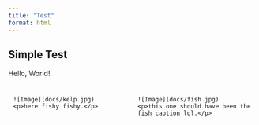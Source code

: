 ```yaml
---
title: "Test"
format: html
---
```


## Simple Test

Hello, World!

<div style="display: flex; justify-content: space-around;">
  <div style="flex: 1; padding: 10px;">
    ![Image](docs/kelp.jpg)
    <p>here fishy fishy.</p>
  </div>
  <div style="flex: 1; padding: 10px;">
    ![Image](docs/fish.jpg)
    <p>this one should have been the fish caption lol.</p>
  </div>
</div>
